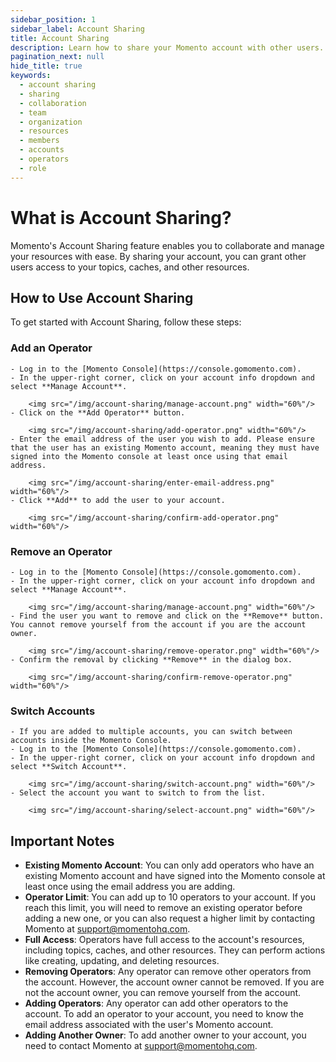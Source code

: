 ```yaml
---
sidebar_position: 1
sidebar_label: Account Sharing
title: Account Sharing
description: Learn how to share your Momento account with other users.
pagination_next: null
hide_title: true
keywords:
  - account sharing
  - sharing
  - collaboration
  - team
  - organization
  - resources
  - members
  - accounts
  - operators
  - role
---
```



# What is Account Sharing?
Momento's Account Sharing feature enables you to collaborate and manage your resources with ease. By sharing your account, you can grant other users access to your topics, caches, and other resources.

## How to Use Account Sharing
To get started with Account Sharing, follow these steps:

### **Add an Operator**
    - Log in to the [Momento Console](https://console.gomomento.com).
    - In the upper-right corner, click on your account info dropdown and select **Manage Account**.

        <img src="/img/account-sharing/manage-account.png" width="60%"/>
    - Click on the **Add Operator** button.

        <img src="/img/account-sharing/add-operator.png" width="60%"/>
    - Enter the email address of the user you wish to add. Please ensure that the user has an existing Momento account, meaning they must have signed into the Momento console at least once using that email address.

        <img src="/img/account-sharing/enter-email-address.png" width="60%"/>
    - Click **Add** to add the user to your account.

        <img src="/img/account-sharing/confirm-add-operator.png" width="60%"/>

### **Remove an Operator**
    - Log in to the [Momento Console](https://console.gomomento.com).
    - In the upper-right corner, click on your account info dropdown and select **Manage Account**.

        <img src="/img/account-sharing/manage-account.png" width="60%"/>
    - Find the user you want to remove and click on the **Remove** button. You cannot remove yourself from the account if you are the account owner.

        <img src="/img/account-sharing/remove-operator.png" width="60%"/>
    - Confirm the removal by clicking **Remove** in the dialog box.

        <img src="/img/account-sharing/confirm-remove-operator.png" width="60%"/>

### **Switch Accounts**
    - If you are added to multiple accounts, you can switch between accounts inside the Momento Console.
    - Log in to the [Momento Console](https://console.gomomento.com).
    - In the upper-right corner, click on your account info dropdown and select **Switch Account**.

        <img src="/img/account-sharing/switch-account.png" width="60%"/>
    - Select the account you want to switch to from the list.

        <img src="/img/account-sharing/select-account.png" width="60%"/>

## Important Notes
- **Existing Momento Account**: You can only add operators who have an existing Momento account and have signed into the Momento console at least once using the email address you are adding.
- **Operator Limit**: You can add up to 10 operators to your account. If you reach this limit, you will need to remove an existing operator before adding a new one, or you can also request a higher limit by contacting Momento at support@momentohq.com.
- **Full Access**: Operators have full access to the account's resources, including topics, caches, and other resources. They can perform actions like creating, updating, and deleting resources.
- **Removing Operators**: Any operator can remove other operators from the account. However, the account owner cannot be removed. If you are not the account owner, you can remove yourself from the account.
- **Adding Operators**: Any operator can add other operators to the account. To add an operator to your account, you need to know the email address associated with the user's Momento account.
- **Adding Another Owner**: To add another owner to your account, you need to contact Momento at support@momentohq.com.
